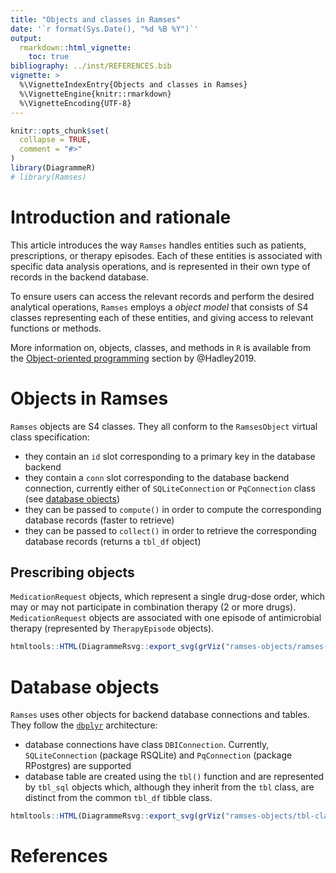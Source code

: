 ```yaml
---
title: "Objects and classes in Ramses"
date: '`r format(Sys.Date(), "%d %B %Y")`'
output: 
  rmarkdown::html_vignette:
    toc: true 
bibliography: ../inst/REFERENCES.bib
vignette: >
  %\VignetteIndexEntry{Objects and classes in Ramses}
  %\VignetteEngine{knitr::rmarkdown}
  %\VignetteEncoding{UTF-8}
---
```


```r
knitr::opts_chunk$set(
  collapse = TRUE,
  comment = "#>"
)
library(DiagrammeR)
# library(Ramses)
```

# Introduction and rationale

This article introduces the way `Ramses` handles entities such as patients, prescriptions, or therapy episodes. Each of these entities is associated with specific data analysis operations, and is represented in their own type of records in the backend database. 

To ensure users can access the relevant records and perform the desired analytical operations, `Ramses` employs a *object model* that consists of S4 classes representing each of these entities, and giving access to relevant functions or methods.

More information on, objects, classes, and methods in `R` is available from the [Object-oriented programming](https://adv-r.hadley.nz/oo.html) section by @Hadley2019.

# Objects in Ramses

`Ramses` objects are S4 classes. They all conform to the `RamsesObject` virtual class specification:

- they contain an `id` slot corresponding to a primary key in the database backend
- they contain a `conn` slot corresponding to the database backend connection, currently either of `SQLiteConnection` or `PqConnection` class (see [database objects](#database-objects))
- they can be passed to `compute()` in order to compute the corresponding database records (faster to retrieve)
- they can be passed to `collect()` in order to retrieve the corresponding database records (returns a `tbl_df` object)

## Prescribing objects

`MedicationRequest` objects, which represent a single drug-dose order, which may or may not participate in combination therapy (2 or more drugs). `MedicationRequest` objects are associated with one episode of antimicrobial therapy (represented by `TherapyEpisode` objects).

<!--
`Ramses` distinguishes between:

- `MedicationRequest` objects, which represent a single drug-dose order
- `Prescription` objects, which may represent one or more drug-dose orders, depending on whether the patient is on monotherapy (single drug) or combination therapy (2 or more drugs).

Unlike `MedicationRequest` objects, `Prescription` objects may not be created directly with an `id`. `Prescription` objects must be created from a `MedicationRequest` object.

Both can be used to get to the episode of antimicrobial therapy (class: `TherapyEpisode`).
-->


```r
htmltools::HTML(DiagrammeRsvg::export_svg(grViz("ramses-objects/ramses-med-class-diagram.gv")))
```

# Database objects

`Ramses` uses other objects for backend database connections and tables. They follow the [`dbplyr`](https://dbplyr.tidyverse.org/articles/dbplyr.html) architecture:

- database connections have class `DBIConnection`. Currently, `SQLiteConnection` (package RSQLite) and `PqConnection` (package RPostgres) are supported
- database table are created using the `tbl()` function and are represented by `tbl_sql` objects which, although they inherit from the `tbl` class, are distinct from the common `tbl_df` tibble class.

```r
htmltools::HTML(DiagrammeRsvg::export_svg(grViz("ramses-objects/tbl-class-diagram.gv")))
```


# References

